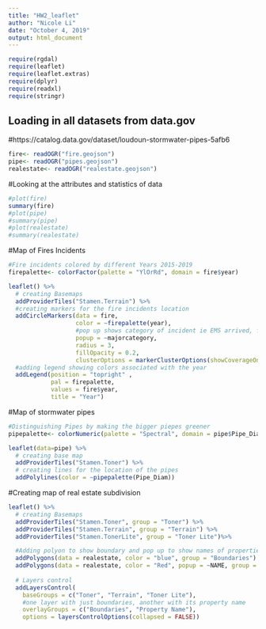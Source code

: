 ```yaml
---
title: "HW2_leaflet"
author: "Nicole Li"
date: "October 4, 2019"
output: html_document
---
```


```r
require(rgdal)
require(leaflet)
require(leaflet.extras)
require(dplyr)
require(readxl)
require(stringr)
```

## Loading in all datasets from data.gov
#https://catalog.data.gov/dataset/loudoun-stormwater-pipes-5afb6
```r
fire<- readOGR("fire.geojson")   
pipe<- readOGR("pipes.geojson")
realestate<- readOGR("realestate.geojson")
```

#Looking at the attributes and statistics of data
```r
#plot(fire)
summary(fire)
#plot(pipe)
#summary(pipe)
#plot(realestate)
#summary(realestate)

```

#Map of Fires Incidents
```r
#Fire incidents colored by different Years 2015-2019
firepalette<- colorFactor(palette = "YlOrRd", domain = fire$year)

leaflet() %>% 
  # creating Basemaps
  addProviderTiles("Stamen.Terrain") %>%
  #creating markers for the fire incidents location
  addCircleMarkers(data = fire, 
                   color = ~firepalette(year),
                   #pop up shows category of incident ie EMS arrived, false alerms etc.
                   popup = ~majorcategory, 
                   radius = 3, 
                   fillOpacity = 0.2,
                   clusterOptions = markerClusterOptions(showCoverageOnHover = TRUE)) %>% 
  #adding legend showing colors associated with the year
  addLegend(position = "topright" , 
            pal = firepalette, 
            values = fire$year, 
            title = "Year")
```

#Map of stormwater pipes
```r
#Distinguishing Pipes by making the bigger piepes greener
pipepalette<- colorNumeric(palette = "Spectral", domain = pipe$Pipe_Diam, reverse= TRUE)

leaflet(data=pipe) %>% 
  # creating base map
  addProviderTiles("Stamen.Toner") %>%
  # creating lines for the location of the pipes
  addPolylines(color = ~pipepalette(Pipe_Diam))
```


#Creating map of real estate subdivision
```r
leaflet() %>%
  # creating Basemaps
  addProviderTiles("Stamen.Toner", group = "Toner") %>%
  addProviderTiles("Stamen.Terrain", group = "Terrain") %>%
  addProviderTiles("Stamen.TonerLite", group = "Toner Lite")%>%

  #Adding polyon to show boundary and pop up to show names of properties
  addPolygons(data = realestate, color = "blue", group = "Boundaries")  %>%
  addPolygons(data = realestate, color = "Red", popup = ~NAME, group = "Property Name")%>%
  
  # Layers control
  addLayersControl(
    baseGroups = c("Toner", "Terrain", "Toner Lite"),
    #one layer with just boundaries, another with its property name
    overlayGroups = c("Boundaries", "Property Name"),
    options = layersControlOptions(collapsed = FALSE))
````


